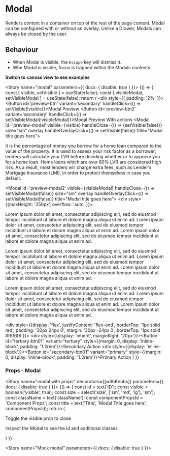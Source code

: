
<Meta title="Components/Modal" component={Modal} />

# Modal

Renders content in a container on top of the rest of the page content. Modal can be configured with or without an overlay.
Unlike a Drawer, Modals can always be closed by the user.

## Behaviour

* When Modal is visible, the `Escape` key will dismiss it.
* Whe Modal is visible, focus is trapped within the Modals contents.

**Switch to canvas view to see examples**

<Story name="modal" parameters={{ docs: { disable: true } }}>
  {() => {
    const [ visible, setVisible ] = useState(false);
    const [ visibleModal, setVisibleModal ] = useState(false);
    return (
      <div style={{ padding: '2%' }}>
        <FluidContainer>
          <Row>
            <Column xsOffset={4} xs={4} sm={4} md={4} lg={4}>
              <Button id='preview-btn' variant='secondary' handleClick={() => setVisible(!visible)}>Modal Preview</Button>
            </Column>
            <Column xsOffset={4} xs={4} sm={4} md={4} lg={4}>
              <Button id='preview-btn2' variant='secondary' handleClick={() => setVisibleModal(!visibleModal)}>Modal Preview With actions</Button>
            </Column>
            <Modal id='preview-modal' visible={visible} handleClose={() => {setVisible(false)}} size="sm" overlay handleOverlayClick={() => setVisible(false)} title="Modal title goes here">
              <p> It is the percentage of money you borrow for a home loan compared to the value of the property. It is used to assess your risk factor as a borrower; lenders will calculate your LVR before deciding whether or to approve you for a home loan. Home loans which are over 80% LVR are considered high risk. As a result, most lenders will charge extra fees, such as Lender’s Mortgage Insurance (LMI), in order to protect themselves in case you default.</p>
            </Modal>
           <Modal id='preview-modal2' visible={visibleModal} handleClose={() => setVisibleModal(false)} size="sm" overlay handleOverlayClick={() => setVisibleModal(false)}  title="Modal title goes here">
             <div style={{maxHeight: '250px', overflow: 'auto' }}>
                <p> Lorem ipsum dolor sit amet, consectetur adipiscing elit, sed do eiusmod tempor incididunt ut labore et dolore magna aliqua ut enim ad. Lorem ipsum dolor sit amet, consectetur adipiscing elit, sed do eiusmod tempor incididunt ut labore et dolore magna aliqua ut enim ad. Lorem ipsum dolor sit amet, consectetur adipiscing elit, sed do eiusmod tempor incididunt ut labore et dolore magna aliqua ut enim ad.</p>
                <p> Lorem ipsum dolor sit amet, consectetur adipiscing elit, sed do eiusmod tempor incididunt ut labore et dolore magna aliqua ut enim ad. Lorem ipsum dolor sit amet, consectetur adipiscing elit, sed do eiusmod tempor incididunt ut labore et dolore magna aliqua ut enim ad. Lorem ipsum dolor sit amet, consectetur adipiscing elit, sed do eiusmod tempor incididunt ut labore et dolore magna aliqua ut enim ad.</p>
                <p> Lorem ipsum dolor sit amet, consectetur adipiscing elit, sed do eiusmod tempor incididunt ut labore et dolore magna aliqua ut enim ad. Lorem ipsum dolor sit amet, consectetur adipiscing elit, sed do eiusmod tempor incididunt ut labore et dolore magna aliqua ut enim ad. Lorem ipsum dolor sit amet, consectetur adipiscing elit, sed do eiusmod tempor incididunt ut labore et dolore magna aliqua ut enim ad.</p>
              </div>
              <div style={{display: 'flex', justifyContent: 'flex-end', borderTop: '1px solid red', padding: '30px 24px 0', margin: '30px -24px 0', borderTop: '1px solid #f6f6f6'}}>
                 <div style={{display: 'inherit', marginRight: '20px'}}><Button id="tertiary-btn01" variant="tertiary" style={{margin: 0, display: 'inline-block', padding: '1.2rem'}}>Secondary Action</Button></div>
                 <div style={{display: 'inline-block'}}><Button id="secondary-btn01" variant="primary" style={{margin: 0, display: 'inline-block', padding: '1.2rem'}}>Primary Action</Button></div>
              </div>
            </Modal>
          </Row>
        </FluidContainer>
      </div>
    )
  }}
</Story>

### Props - Modal
<Props of={Modal} />

<Story name="modal with props" decorators={[withKnobs]} parameters={{ docs: { disable: true } }}>
  {() => {
    const id = text('ID');
    const visible = boolean('visible', true);
    const size = select('size', ['sm', 'md', 'lg'], 'sm');
    const className = text('className');
    const componentPropsId = 'Component Props';
    const title = text('Title', 'Modal Title goes here', componentPropsId);
    return (
      <Modal id={id} visible={visible} className={className} size={size} title={title}>
        <p>Toggle the visible prop to close</p>
        <p>Inspect the Modal to see the id and additional classes</p>
      </Modal>
    )
  }}
</Story>

<Story name="Mock modal" parameters={{ docs: { disable: true } }}>
  <div style={{ padding: '2%' }}>
    <ModalView />
  </div>
</Story>
